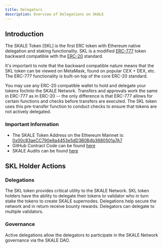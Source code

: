 ```yaml
---
title: Delegators
description: Overview of Delegations on SKALE
---
```




## Introduction

The SKALE Token [SKL] is the first ERC token with Ethereum
native delegation and staking functionality. SKL is a modified
[ERC-777](https://eips.ethereum.org/EIPS/eip-777) token backward compatible with the [ERC-20](https://eips.ethereum.org/EIPS/eip-20) standard.

<Aside type="note" title="Understanding the Backward Compatibility">
  It's important to note that the backward compatible nature means that
  the SKL token can be viewed on MetaMask, found on popular CEX + DEX, etc.
  The ERC-777 functionality is built-on top of the core ERC-20 standard.
</Aside>

You may use any ERC-20 compatible wallet to hold and delegate your
tokens for/into the SKALE Network. Transfers and approvals work the same
in ERC-777 as in ERC-20 -- the only difference is that ERC-777
allows for certain functions and checks before transfers are executed.
The SKL token uses this pre-transfer function to conduct checks
to ensure that tokens are not actively delegated.

### Important Information

- The SKALE Token Address on the Ethereum Mainnet is: [0x00c83aeCC790e8a4453e5dD3B0B4b3680501a7A7](https://etherscan.io/address/0x00c83aeCC790e8a4453e5dD3B0B4b3680501a7A7)
- GitHub Contract Code can be found [here](https://github.com/skalenetwork/skale-manager/blob/b039ebebb16a1a2a97a707d7ba6a0f2636413f62/contracts/SkaleToken.sol)
- SKALE Audits can be found [here](https://github.com/skalenetwork/skale-manager/blob/develop/.github/SECURITY.md)

## SKL Holder Actions

### Delegations

The SKL token provides critical utility to the SKALE Network.
SKL token holders have the ability to delegate their tokens to validator
who in turn stake the tokens to create SKALE supernodes. Delegations help
secure the network and in return receive bounty rewards. Delegators
can delegate to multiple validators.

### Governance

Active delegations allow the delegators to participate in the SKALE Network governance
via the SKALE DAO.